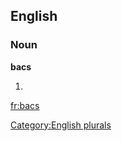 
==English==

===Noun===
'''bacs'''

# {{plural of|[[bac]]}}

[[Category:English plurals]]

[[fr:bacs]]
